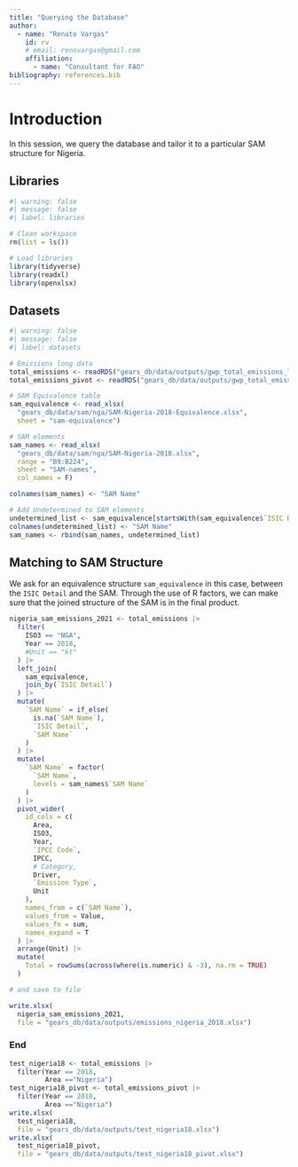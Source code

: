 ```yaml
---
title: "Querying the Database"
author:
  - name: "Renato Vargas"
    id: rv
    # email: renovargas@gmail.com
    affiliation: 
      - name: "Consultant for FAO"
bibliography: references.bib
---
```


# Introduction

In this session, we query the database and tailor it to a particular SAM structure for Nigeria.

## Libraries

```r
#| warning: false
#| message: false
#| label: libraries

# Clean workspace
rm(list = ls())

# Load libraries
library(tidyverse)
library(readxl)
library(openxlsx)
```


## Datasets

```r
#| warning: false
#| message: false
#| label: datasets

# Emissions long data
total_emissions <- readRDS("gears_db/data/outputs/gwp_total_emissions_long.rds")
total_emissions_pivot <- readRDS("gears_db/data/outputs/gwp_total_emissions_pivot.rds")

# SAM Equivalence table
sam_equivalence <- read_xlsx(
  "gears_db/data/sam/nga/SAM-Nigeria-2018-Equivalence.xlsx",
  sheet = "sam-equivalence")

# SAM elements
sam_names <- read_xlsx(
  "gears_db/data/sam/nga/SAM-Nigeria-2018.xlsx",
  range = "B9:B224",
  sheet = "SAM-names",
  col_names = F)

colnames(sam_names) <- "SAM Name"

# Add Undetermined to SAM elements
undetermined_list <- sam_equivalence[startsWith(sam_equivalence$`ISIC Detail`, "9999"), 1]
colnames(undetermined_list) <- "SAM Name"
sam_names <- rbind(sam_names, undetermined_list)
```

## Matching to SAM Structure

We ask for an equivalence structure `sam_equivalence` in this case, between the `ISIC Detail` and the SAM. Through the use of R factors, we can make sure that the joined structure of the SAM is in the final product.

```r
nigeria_sam_emissions_2021 <- total_emissions |> 
  filter(
    ISO3 == "NGA",
    Year == 2018,
    #Unit == "kt"
  ) |> 
  left_join(
    sam_equivalence,
    join_by(`ISIC Detail`)
  ) |> 
  mutate(
    `SAM Name` = if_else(
      is.na(`SAM Name`), 
      `ISIC Detail`,
      `SAM Name`
    )
  ) |>
  mutate(
    `SAM Name` = factor(
      `SAM Name`,
      levels = sam_names$`SAM Name`
    )
  ) |> 
  pivot_wider(
    id_cols = c(
      Area,
      ISO3,
      Year,
      `IPCC Code`,
      IPCC,
      # Category,
      Driver,
      `Emission Type`,
      Unit
    ),
    names_from = c(`SAM Name`),
    values_from = Value,
    values_fn = sum,
    names_expand = T
  ) |> 
  arrange(Unit) |> 
  mutate(
    Total = rowSums(across(where(is.numeric) & -3), na.rm = TRUE)
  )

# and save to file

write.xlsx(
  nigeria_sam_emissions_2021,
  file = "gears_db/data/outputs/emissions_nigeria_2018.xlsx")
```


### End

```r
test_nigeria18 <- total_emissions |> 
  filter(Year == 2018,
         Area =="Nigeria")
test_nigeria18_pivot <- total_emissions_pivot |> 
  filter(Year == 2018,
         Area =="Nigeria")
write.xlsx(
  test_nigeria18,
  file = "gears_db/data/outputs/test_nigeria18.xlsx")
write.xlsx(
  test_nigeria18_pivot,
  file = "gears_db/data/outputs/test_nigeria18_pivot.xlsx")

```

